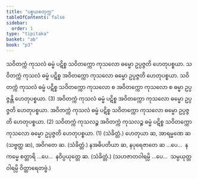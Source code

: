 ```yaml
---
title: "ပစ္စယစတုက္က"
tableOfContents: false
sidebar:
  order: 1
type: "tipitaka"
basket: "ab"
book: "p3"
---
```



<DynamicBreadcrumb />

<Division number="23" book="p3" e="ch" v="39" p="433">

<Paragraph number="2418" book="p3">
သဝိတက္ကံ ကုသလံ ဓမ္မံ ပဋိစ္စ သဝိတက္ကော ကုသလော ဓမ္မော ဥပ္ပဇ္ဇတိ ဟေတုပစ္စယာ. သဝိတက္ကံ ကုသလံ ဓမ္မံ ပဋိစ္စ အဝိတက္ကော ကုသလော ဓမ္မော ဥပ္ပဇ္ဇတိ ဟေတုပစ္စယာ. သဝိတက္ကံ ကုသလံ ဓမ္မံ ပဋိစ္စ သဝိတက္ကော ကုသလော စ အဝိတက္ကော ကုသလော စ ဓမ္မာ ဥပ္ပဇ္ဇန္တိ ဟေတုပစ္စယာ. (3)
</Paragraph>

<Paragraph number="2419" book="p3">
အဝိတက္ကံ ကုသလံ ဓမ္မံ ပဋိစ္စ အဝိတက္ကော ကုသလော ဓမ္မော ဥပ္ပဇ္ဇတိ ဟေတုပစ္စယာ. အဝိတက္ကံ ကုသလံ ဓမ္မံ ပဋိစ္စ သဝိတက္ကော ကုသလော ဓမ္မော ဥပ္ပဇ္ဇတိ ဟေတုပစ္စယာ. (2)
</Paragraph>

<Paragraph number="2420" book="p3">
သဝိတက္ကံ ကုသလဉ္စ အဝိတက္ကံ ကုသလဉ္စ ဓမ္မံ ပဋိစ္စ သဝိတက္ကော ကုသလော ဓမ္မော ဥပ္ပဇ္ဇတိ ဟေတုပစ္စယာ. (1) (သံခိတ္တံ.)
</Paragraph>

</Division>
<Division number="24" book="p3" e="ch" v="39" p="433">

<Paragraph number="2421" book="p3">
ဟေတုယာ ဆ, အာရမ္မဏေ ဆ (သဗ္ဗတ္ထ ဆ), အဝိဂတေ ဆ. (သံခိတ္တံ.)
</Paragraph>

<Paragraph number="2422" book="p3">
နအဓိပတိယာ ဆ, နပုရေဇာတေ ဆ …ပေ…  နကမ္မေ စတ္တာရိ …ပေ…  နဝိပ္ပယုတ္တေ ဆ. (သံခိတ္တံ.)
</Paragraph>

<Paragraph number="2423" book="p3">
(သဟဇာတဝါရမ္ပိ …ပေ…  သမ္ပယုတ္တဝါရမ္ပိ ဝိတ္ထာရေတဗ္ဗံ.)
</Paragraph>
</Division>